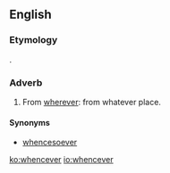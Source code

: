 ==English==

===Etymology===
{{compound|whence|ever|lang=en}}.

===Adverb===
{{en-adv|-}}

# From [[wherever]]: from whatever place.

====Synonyms====
* {{sense|from whatever place}} [[whencesoever]]

[[ko:whencever]]
[[io:whencever]]